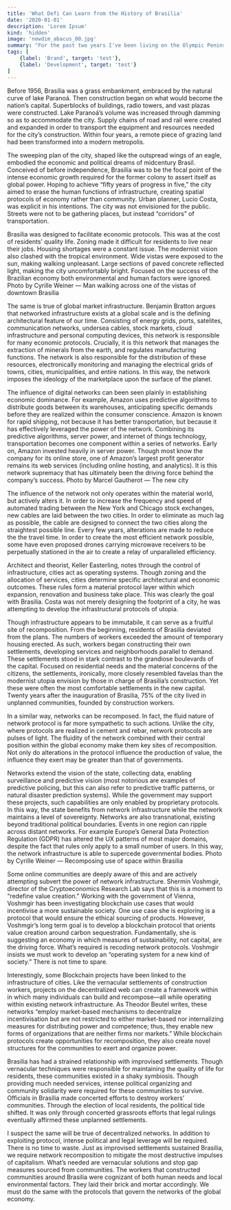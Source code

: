 ```yaml
---
title: 'What Defi Can Learn from the History of Brasilia'
date: '2020-01-01'
description: 'Lorem Ipsum'
kind: 'hidden'
image: 'newdim_abacus_00.jpg'
summary: "For the past two years I've been living on the Olympic Peninsula, in the north western corner of Washington State. First in a tiny house located along the broad loamy flood plain of the Dungeness river."
tags: [
    {label: 'Brand', target: 'test'},
    {label: 'Development', target: 'test'}
]
---
```


Before 1956, Brasilia was a grass embankment, embraced by the natural curve of lake Paranoá. Then construction began on what would become the nation’s capital. Superblocks of buildings, radio towers, and vast plazas were constructed. Lake Paranoá’s volume was increased through damming so as to accommodate the city. Supply chains of road and rail were created and expanded in order to transport the equipment and resources needed for the city’s construction. Within four years, a remote piece of grazing land had been transformed into a modern metropolis.

The sweeping plan of the city, shaped like the outspread wings of an eagle, embodied the economic and political dreams of midcentury Brasil. Conceived of before independence, Brasilia was to be the focal point of the intense economic growth required for the former colony to assert itself as global power. Hoping to achieve “fifty years of progress in five,” the city aimed to erase the human functions of infrastructure, creating spatial protocols of economy rather than community. Urban planner, Lucio Costa, was explicit in his intentions. The city was not envisioned for the public. Streets were not to be gathering places, but instead “corridors” of transportation.

Brasilia was designed to facilitate economic protocols. This was at the cost of residents’ quality life. Zoning made it difficult for residents to live near their jobs. Housing shortages were a constant issue. The modernist vision also clashed with the tropical environment. Wide vistas were exposed to the sun, making walking unpleasant. Large sections of paved concrete reflected light, making the city uncomfortably bright. Focused on the success of the Brazilian economy both environmental and human factors were ignored.
Photo by Cyrille Weiner — Man walking across one of the vistas of downtown Brasilia

The same is true of global market infrastructure. Benjamin Bratton argues that networked infrastructure exists at a global scale and is the defining architectural feature of our time. Consisting of energy grids, ports, satelites, communication networks, undersea cables, stock markets, cloud infrastructure and personal computing devices, this network is responsible for many economic protocols. Crucially, it is this network that manages the extraction of minerals from the earth, and regulates manufacturing functions. The network is also responsible for the distribution of these resources, electronically monitoring and managing the electrical grids of towns, cities, municipalities, and entire nations. In this way, the network imposes the ideology of the marketplace upon the surface of the planet.

The influence of digital networks can been seen plainly in establishing economic dominance. For example, Amazon uses predictive algorithms to distribute goods between its warehouses, anticipating specific demands before they are realized within the consumer conscience. Amazon is known for rapid shipping, not because it has better transportation, but because it has effectively leveraged the power of the network. Combining its predictive algorithms, server power, and internet of things technology, transportation becomes one component within a series of networks. Early on, Amazon invested heavily in server power. Though most know the company for its online store, one of Amazon’s largest profit generator remains its web services (including online hosting, and analytics). It is this network supremacy that has ultimately been the driving force behind the company’s success.
Photo by Marcel Gautherot — The new city

The influence of the network not only operates within the material world, but actively alters it. In order to increase the frequency and speed of automated trading between the New York and Chicago stock exchanges, new cables are laid between the two cities. In order to eliminate as much lag as possible, the cable are designed to connect the two cities along the straightest possible line. Every few years, alterations are made to reduce the the travel time. In order to create the most efficient network possible, some have even proposed drones carrying microwave receivers to be perpetually stationed in the air to create a relay of unparalleled efficiency.

Architect and theorist, Keller Easterling, notes through the control of infrastructure, cities act as operating systems. Though zoning and the allocation of services, cities determine specific architectural and economic outcomes. These rules form a material protocol layer within which expansion, renovation and business take place. This was clearly the goal with Brasilia. Costa was not merely designing the footprint of a city, he was attempting to develop the infrastructural protocols of utopia.

Though infrastructure appears to be immutabile, it can serve as a fruitful site of recomposition. From the beginning, residents of Brasilia deviated from the plans. The numbers of workers exceeded the amount of temporary housing erected. As such, workers began constructing their own settlements, developing services and neighborhoods parallel to demand. These settlements stood in stark contrast to the grandiose boulevards of the capital. Focused on residential needs and the material concerns of the citizens, the settlements, ironically, more closely resembled favelas than the modernist utopia envision by those in charge of Brasilia’s construction. Yet these were often the most comfortable settlements in the new capital. Twenty years after the inauguration of Brasilia, 75% of the city lived in unplanned communities, founded by construction workers.

In a similar way, networks can be recomposed. In fact, the fluid nature of network protocol is far more sympathetic to such actions. Unlike the city, where protocols are realized in cement and rebar, network protocols are pulses of light. The fluidity of the network combined with their central position within the global economy make them key sites of recomposition. Not only do alterations in the protocol influence the production of value, the influence they exert may be greater than that of governments.

Networks extend the vision of the state, collecting data, enabling surveillance and predictive vision (most notorious are examples of predictive policing, but this can also refer to predictive traffic patterns, or natural disaster prediction systems). While the government may support these projects, such capabilities are only enabled by proprietary protocols. In this way, the state benefits from network infrastructure while the network maintains a level of sovereignty. Networks are also transnational, existing beyond traditional political boundaries. Events in one region can ripple across distant networks. For example Europe’s General Data Protection Regulation (GDPR) has altered the UX patterns of most major domains, despite the fact that rules only apply to a small number of users. In this way, the network infrastructure is able to supercede governmental bodies.
Photo by Cyrille Weiner — Recomposing use of space within Brasilia

Some online communities are deeply aware of this and are actively attempting subvert the power of network infrastructure. Shermin Voshmgir, director of the Cryptoeconomics Research Lab says that this is a moment to “redefine value creation.” Working with the government of Vienna, Voshmgir has been investigating blockchain use cases that would incentivise a more sustainable society. One use case she is exploring is a protocol that would ensure the ethical sourcing of products. However, Voshmgir’s long term goal is to develop a blockchain protocol that orients value creation around carbon sequestration. Fundamentally, she is suggesting an economy in which measures of sustainability, not capital, are the driving force. What’s required is recoding network protocols. Voshmgir insists we must work to develop an “operating system for a new kind of society.” There is not time to spare.

Interestingly, some Blockchain projects have been linked to the infrastructure of cities. Like the vernacular settlements of construction workers, projects on the decentralized web can create a framework within in which many individuals can build and recompose—all while operating within existing network infrastructure. As Theodor Beutel writes, these networks “employ market-based mechanisms to decentralize incentivisation but are not restricted to either market-based nor internalizing measures for distributing power and competence; thus, they enable new forms of organizations that are neither firms nor markets.” While blockchain protocols create opportunities for recomposition, they also create novel structures for the communities to exert and organize power.

Brasilia has had a strained relationship with improvised settlements. Though vernacular techniques were responsible for maintaining the quality of life for residents, these communities existed in a shaky symbiosis. Though providing much needed services, intense political organizing and community solidarity were required for these communities to survive. Officials in Brasilia made concerted efforts to destroy workers’ communities. Through the election of local residents, the political tide shifted. It was only through concerted grassroots efforts that legal rulings eventually affirmed these unplanned settlements.

I suspect the same will be true of decentralized networks. In addition to exploiting protocol, intense political and legal leverage will be required. There is no time to waste. Just as improvised settlements sustained Brasilia, we require network recomposition to mitigate the most destructive impulses of capitalism. What’s needed are vernacular solutions and stop gap measures sourced from communities. The workers that constructed communities around Brasilia were cognizant of both human needs and local environmental factors. They laid their brick and mortar accordingly. We must do the same with the protocols that govern the networks of the global economy.

